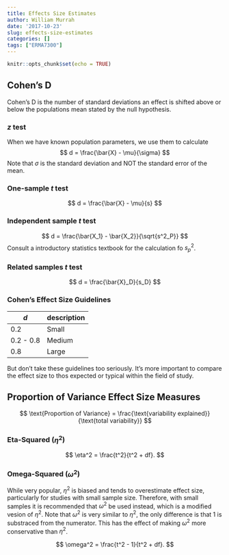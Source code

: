 ```yaml
---
title: Effects Size Estimates
author: William Murrah
date: '2017-10-23'
slug: effects-size-estimates
categories: []
tags: ["ERMA7300"]
---
```


```r
knitr::opts_chunk$set(echo = TRUE)
```



## Cohen's D

Cohen's D is the number of standard deviations an effect is shifted above or below the populations mean stated by the null hypothesis.


### *z* test

When we have known population parameters, we use them to calculate 
$$
d = \frac{\bar{X} - \mu}{\sigma}
$$
Note that $\sigma$ is the standard deviation and NOT the standard error of the mean.

### One-sample *t* test

$$
d = \frac{\bar{X} - \mu}{s}
$$

### Independent sample *t* test

$$
d = \frac{\bar{X_1} - \bar{X_2}}{\sqrt{s^2_P}}
$$
Consult a introductory statistics textbook for the calculation fo $s^2_p$.

### Related samples *t* test

$$
d = \frac{\bar{X}_D}{s_D}
$$

### Cohen's Effect Size Guidelines

*d* | description
----| -----------
 0.2 | Small
0.2 - 0.8 | Medium
0.8  | Large

But don't take these guidelines too seriously. It's more important to compare the effect size to thos expected or typical within the field of study.

## Proportion of Variance Effect Size Measures

$$
\text{Proportion of Variance} = \frac{\text{variability explained}}{\text{total variability}}
$$

### Eta-Squared ($\eta^2$)

$$
\eta^2 = \frac{t^2}{t^2 + df}.
$$

### Omega-Squared ($\omega^2$)

While very popular, $\eta^2$ is biased and tends to overestimate effect size, particularly for studies with small sample size.
Therefore, with small samples it is recommended that $\omega^2$ be used instead, which is a modified vesion of $\eta^2$.
Note that $\omega^2$ is very similar to $\eta^2$, the only difference is that 1 is substraced from the numerator. 
This has the effect of making $\omega^2$ more conservative than $\eta^2$.


$$
\omega^2 =  \frac{t^2 - 1}{t^2 + df}.
$$